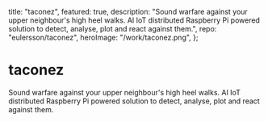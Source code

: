   title: "taconez",
  featured: true,
  description:
    "Sound warfare against your upper neighbour's high heel walks. AI IoT distributed Raspberry Pi powered solution to detect, analyse, plot and react against them.",
  repo: "eulersson/taconez",
  heroImage: "/work/taconez.png",
};

# taconez

Sound warfare against your upper neighbour's high heel walks. AI IoT
distributed Raspberry Pi powered solution to detect, analyse, plot and react
against them.
